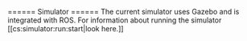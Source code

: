 ====== Simulator ======
The current simulator uses Gazebo and is integrated with ROS. For information about running the simulator [[cs:simulator:run:start|look here.]]